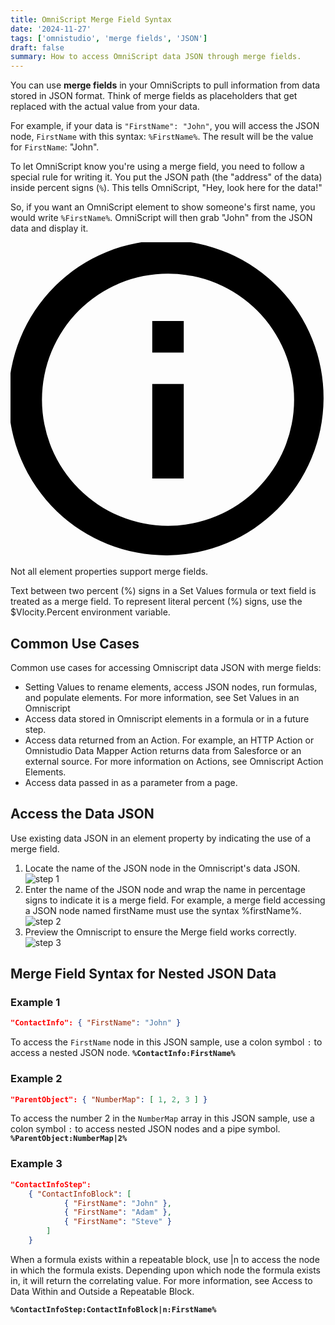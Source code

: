 ```yaml
---
title: OmniScript Merge Field Syntax
date: '2024-11-27'
tags: ['omnistudio', 'merge fields', 'JSON']
draft: false
summary: How to access OmniScript data JSON through merge fields.
---
```


You can use **merge fields** in your OmniScripts to pull information from data stored in JSON format. Think of merge fields as placeholders that get replaced with the actual value from your data. 

For example, if your data is `"FirstName": "John"`, you will access the JSON node, `FirstName` with this syntax: `%FirstName%`. The result will be the value for `FirstName`: "John".

To let OmniScript know you're using a merge field, you need to follow a special rule for writing it. You put the JSON path (the "address" of the data) inside percent signs (`%`). This tells OmniScript, "Hey, look here for the data!"

So, if you want an OmniScript element to show someone's first name, you would write `%FirstName%`. OmniScript will then grab "John" from the JSON data and display it.

<div class="bg-indigo-100 border-t-4 border-indigo-500 rounded-b text-indigo-900 px-4 py-3 shadow-md" role="alert">
  <div class="flex">
    <div class="py-1"><svg class="fill-current h-6 w-6 text-indigo-500 mr-4" xmlns="http://www.w3.org/2000/svg" viewBox="0 0 20 20"><path d="M2.93 17.07A10 10 0 1 1 17.07 2.93 10 10 0 0 1 2.93 17.07zm12.73-1.41A8 8 0 1 0 4.34 4.34a8 8 0 0 0 11.32 11.32zM9 11V9h2v6H9v-4zm0-6h2v2H9V5z"/></svg></div>
    <div>
      <p class="text-sm">Not all element properties support merge fields.</p>
      <p class="text-sm">Text between two percent (%) signs in a Set Values formula or text field is treated as a merge field. To represent literal percent (%) signs, use the $Vlocity.Percent environment variable.</p>
    </div>
  </div>
</div>

## Common Use Cases
Common use cases for accessing Omniscript data JSON with merge fields:

- Setting Values to rename elements, access JSON nodes, run formulas, and populate elements. For more information, see Set Values in an Omniscript
- Access data stored in Omniscript elements in a formula or in a future step.
- Access data returned from an Action. For example, an HTTP Action or Omnistudio Data Mapper Action returns data from Salesforce or an external source. For more information on Actions, see Omniscript Action Elements.
- Access data passed in as a parameter from a page.

## Access the Data JSON
Use existing data JSON in an element property by indicating the use of a merge field.

1. Locate the name of the JSON node in the Omniscript's data JSON.
![step 1](/static/images/merge-field-1.png)
2. Enter the name of the JSON node and wrap the name in percentage signs to indicate it is a merge field. For example, a merge field accessing a JSON node named firstName must use the syntax %firstName%.
![step 2](/static/images/merge-field-2.png)
3. Preview the Omniscript to ensure the Merge field works correctly.
![step 3](/static/images/merge-field-3.png)

## Merge Field Syntax for Nested JSON Data

### Example 1
```JSON
"ContactInfo": { "FirstName": "John" }
```
To access the `FirstName` node in this JSON sample, use a colon symbol `:` to access a nested JSON node.  **`%ContactInfo:FirstName%`**

### Example 2
```JSON
"ParentObject": { "NumberMap": [ 1, 2, 3 ] }
```
To access the number 2 in the `NumberMap` array in this JSON sample, use a colon symbol `:` to access nested JSON nodes and a pipe symbol. **`%ParentObject:NumberMap|2%`**

### Example 3
```JSON
"ContactInfoStep": 
    { "ContactInfoBlock": [ 
            { "FirstName": "John" }, 
            { "FirstName": "Adam" }, 
            { "FirstName": "Steve" } 
        ] 
    }
```
When a formula exists within a repeatable block, use |n to access the node in which the formula exists. Depending upon which node the formula exists in, it will return the correlating value. For more information, see Access to Data Within and Outside a Repeatable Block.

**`%ContactInfoStep:ContactInfoBlock|n:FirstName%`**